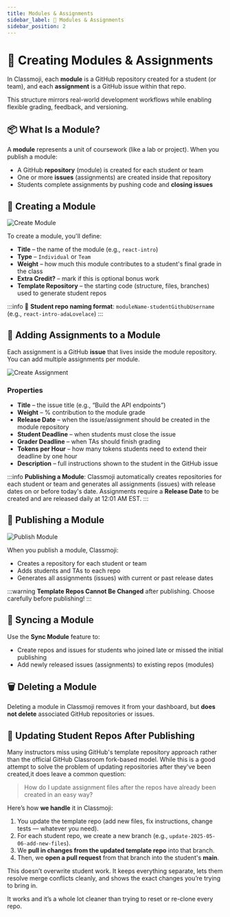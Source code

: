 ```yaml
---
title: Modules & Assignments
sidebar_label: 🧱 Modules & Assignments
sidebar_position: 2
---
```



# 🧱 Creating Modules & Assignments

In Classmoji, each **module** is a GitHub repository created for a student (or team), and each **assignment** is a GitHub issue within that repo.

This structure mirrors real-world development workflows while enabling flexible grading, feedback, and versioning.

## 📦 What Is a Module?

A **module** represents a unit of coursework (like a lab or project). When you publish a module:

- A GitHub **repository** (module) is created for each student or team
- One or more **issues** (assignments) are created inside that repository
- Students complete assignments by pushing code and **closing issues**

## 🧰 Creating a Module

<img alt='Create Module' className='rounded' src='/guide/module_details.png' />

To create a module, you'll define:

- **Title** – the name of the module (e.g., `react-intro`)
- **Type** – `Individual` or `Team`
- **Weight** – how much this module contributes to a student's final grade in the class
- **Extra Credit?** – mark if this is optional bonus work
- **Template Repository** – the starting code (structure, files, branches) used to generate student repos

:::info
📁 **Student repo naming format**: `moduleName-studentGithubUsername` (e.g., `react-intro-adaLovelace`)
:::

## 📝 Adding Assignments to a Module

Each assignment is a GitHub **issue** that lives inside the module repository. You can add multiple assignments per module.

<img
  alt='Create Assignment'
  className='rounded'
  src='/guide/create_assignment.png'
/>

### Properties

- **Title** – the issue title (e.g., “Build the API endpoints”)
- **Weight** – % contribution to the module grade
- **Release Date** – when the issue/assignment should be created in the module repository
- **Student Deadline** – when students must close the issue
- **Grader Deadline** – when TAs should finish grading
- **Tokens per Hour** – how many tokens students need to extend their deadline by one hour
- **Description** – full instructions shown to the student in the GitHub issue

:::info
**Publishing a Module**: Classmoji automatically creates repositories for each student or team and generates all assignments (issues) with release dates on or before today's date. Assignments require a **Release Date** to be created and are released daily at 12:01 AM EST.
:::

## 🚀 Publishing a Module

<img alt='Publish Module' className='rounded' src='/guide/module_actions.png' />

When you publish a module, Classmoji:

- Creates a repository for each student or team
- Adds students and TAs to each repo
- Generates all assignments (issues) with current or past release dates

:::warning
**Template Repos Cannot Be Changed** after publishing. Choose carefully before publishing!
:::

## 🔄 Syncing a Module

Use the **Sync Module** feature to:

- Create repos and issues for students who joined late or missed the initial publishing
- Add newly released issues (assignments) to existing repos (modules)

## 🗑️ Deleting a Module

Deleting a module in Classmoji removes it from your dashboard, but **does not delete** associated GitHub repositories or issues.

## 🔄 Updating Student Repos After Publishing

Many instructors miss using GitHub's template repository approach rather than the official GitHub Classroom fork-based model. While this is a good attempt to solve the problem of updating repositories after they've been created,it does leave a common question:

> How do I update assignment files after the repos have already been created in an easy way?

Here’s how **we handle** it in Classmoji:

1. You update the template repo (add new files, fix instructions, change tests — whatever you need).
2. For each student repo, we create a new branch (e.g., `update-2025-05-06-add-new-files`).
3. We **pull in changes from the updated template repo** into that branch.
4. Then, we **open a pull request** from that branch into the student's **main**.

This doesn’t overwrite student work. It keeps everything separate, lets them resolve merge conflicts cleanly, and shows the exact changes you’re trying to bring in.

It works and it’s a whole lot cleaner than trying to reset or re-clone every repo.
